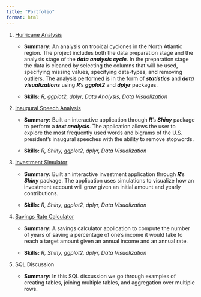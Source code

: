 ```yaml
---
title: "Portfolio"
format: html
---
```


1. [Hurricane Analysis](https://dejesusalcala.github.io/hurricane_analysis/#analysis)

    - **Summary:** An analysis on tropical cyclones in the North Atlantic region. The project includes both the data preparation stage and the analysis stage of the ***data analysis cycle***. In the preparation stage the data is cleaned by selecting the columns that will be used, specifying missing values, specifying data-types, and removing outliers. The analysis performed is in the form of ***statistics*** and ***data visualizations*** using ***R***’s ***ggplot2*** and ***dplyr*** packages.

    - **Skills:** *R, ggplot2, dplyr, Data Analysis, Data Visualization*

2. [Inaugural Speech Analysis](https://dejesusalcala.shinyapps.io/InauguralSpeechAnalysis/) 

    - **Summary:** Built an interactive application through ***R***’s ***Shiny*** package to perform a ***text analysis***. The application allows the user to explore the most frequently used words and bigrams of the U.S. president’s inaugural speeches with the ability to remove stopwords.

    - **Skills:** *R, Shiny, ggplot2, dplyr, Data Visualization*

3. [Investment Simulator](https://dejesusalcala.shinyapps.io/InvestmentSimulator/) 

    - **Summary:** Built an interactive investment application through ***R***’s ***Shiny*** package. The application uses simulations to visualize how an investment account will grow given an initial amount and yearly contributions.

    - **Skills:** *R, Shiny, ggplot2, dplyr, Data Visualization*

4. [Savings Rate Calculator](https://dejesusalcala.shinyapps.io/SavingsRateCalculator/) 

    - **Summary:** A savings calculator application to compute the number of years of saving a percentage of one's income it would take to reach a target amount given an annual income and an annual rate.

    - **Skills:** *R, Shiny, ggplot2, dplyr, Data Visualization*

5. SQL Discussion

    - **Summary:** In this SQL discussion we go through examples of creating tables, joining multiple tables, and aggregation over multiple rows. 